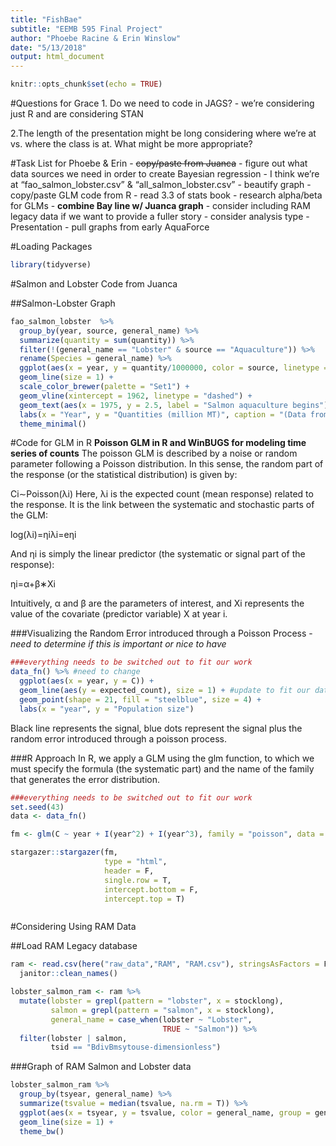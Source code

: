 ```yaml
---
title: "FishBae"
subtitle: "EEMB 595 Final Project" 
author: "Phoebe Racine & Erin Winslow"
date: "5/13/2018"
output: html_document
---
```


```r
knitr::opts_chunk$set(echo = TRUE)
```

#Questions for Grace
1. Do we need to code in JAGS?
- we're considering just R and are considering STAN

2.The length of the presentation might be long considering where we're at vs. where the class is at. What might be more appropriate?

#Task List for Phoebe & Erin
- ~~copy/paste from Juanca~~
  - figure out what data sources we need in order to create Bayesian regression
   - I think we're at "fao_salmon_lobster.csv" & "all_salmon_lobster.csv"
  - beautify graph 
- copy/paste GLM code from R
- read 3.3 of stats book
- research alpha/beta for GLMs
- **combine Bay line w/ Juanca graph**
- consider including RAM legacy data if we want to provide a fuller story
  - consider analysis type
- Presentation
  - pull graphs from early AquaForce
  



#Loading Packages
```r
library(tidyverse)


```


#Salmon and Lobster Code from Juanca


##Salmon-Lobster Graph
```r

fao_salmon_lobster  %>%
  group_by(year, source, general_name) %>% 
  summarize(quantity = sum(quantity)) %>% 
  filter(!(general_name == "Lobster" & source == "Aquaculture")) %>% 
  rename(Species = general_name) %>% 
  ggplot(aes(x = year, y = quantity/1000000, color = source, linetype = Species, group = paste(source, Species))) +
  geom_line(size = 1) +
  scale_color_brewer(palette = "Set1") +
  geom_vline(xintercept = 1962, linetype = "dashed") +
  geom_text(aes(x = 1975, y = 2.5, label = "Salmon aquaculture begins"), color = "black", size = 4) +
  labs(x = "Year", y = "Quantities (million MT)", caption = "(Data from FAO: www.fao.org/fishery/statistics/)") +
  theme_minimal()

```



#Code for GLM in R
**Poisson GLM in R and WinBUGS for modeling time series of counts**
The poisson GLM is described by a noise or random parameter following a Poisson distribution. In this sense, the random part of the response (or the statistical distribution) is given by:

Ci∼Poisson(λi)
Here, λi is the expected count (mean response) related to the response. It is the link between the systematic and stochastic parts of the GLM:

log(λi)=ηiλi=eηi

And ηi is simply the linear predictor (the systematic or signal part of the response):

ηi=α+β∗Xi

Intuitively, α and β are the parameters of interest, and Xi represents the value of the covariate (predictor variable) X at year i.

###Visualizing the Random Error introduced through a Poisson Process
- *need to determine if this is important or nice to have*
```r

###everything needs to be switched out to fit our work
data_fn() %>% #need to change
  ggplot(aes(x = year, y = C)) +
  geom_line(aes(y = expected_count), size = 1) + #update to fit our data
  geom_point(shape = 21, fill = "steelblue", size = 4) +
  labs(x = "year", y = "Population size")

```
Black line represents the signal, blue dots represent the signal plus the random error introduced through a poisson process.


###R Approach
In R, we apply a GLM using the glm function, to which we must specify the formula (the systematic part) and the name of the family that generates the error distribution.
```r


###everything needs to be switched out to fit our work
set.seed(43)
data <- data_fn() 

fm <- glm(C ~ year + I(year^2) + I(year^3), family = "poisson", data = data)

stargazer::stargazer(fm,
                     type = "html",
                     header = F,
                     single.row = T,
                     intercept.bottom = F,
                     intercept.top = T)



```


#Considering Using RAM Data

##Load RAM Legacy database
```r
ram <- read.csv(here("raw_data","RAM", "RAM.csv"), stringsAsFactors = F) %>% 
  janitor::clean_names()

```

```r
lobster_salmon_ram <- ram %>% 
  mutate(lobster = grepl(pattern = "lobster", x = stocklong),
         salmon = grepl(pattern = "salmon", x = stocklong),
         general_name = case_when(lobster ~ "Lobster",
                                  TRUE ~ "Salmon")) %>% 
  filter(lobster | salmon,
         tsid == "BdivBmsytouse-dimensionless")

```

###Graph of RAM Salmon and Lobster data
```r

lobster_salmon_ram %>% 
  group_by(tsyear, general_name) %>% 
  summarize(tsvalue = median(tsvalue, na.rm = T)) %>% 
  ggplot(aes(x = tsyear, y = tsvalue, color = general_name, group = general_name)) +
  geom_line(size = 1) +
  theme_bw()

```



